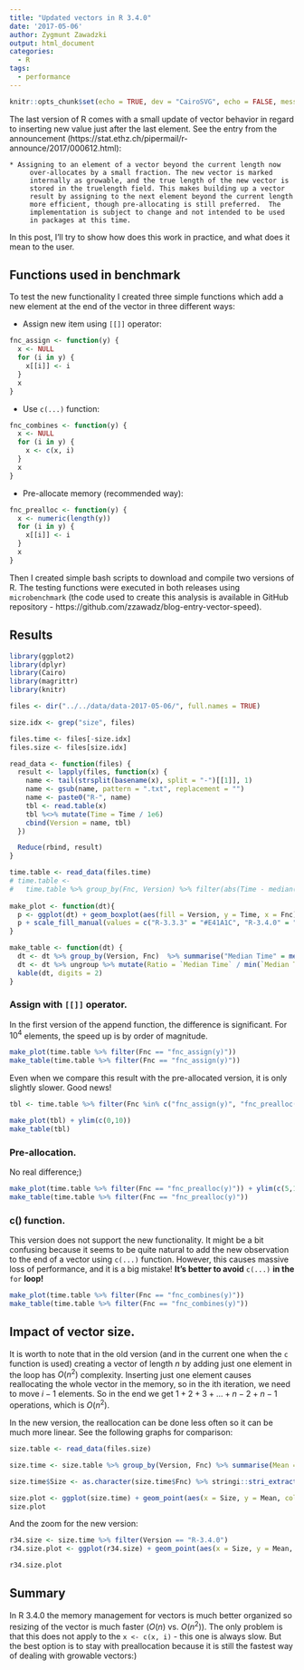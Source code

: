 ```yaml
---
title: "Updated vectors in R 3.4.0"
date: '2017-05-06'
author: Zygmunt Zawadzki
output: html_document
categories: 
  - R
tags:
  - performance
---
```


```r
knitr::opts_chunk$set(echo = TRUE, dev = "CairoSVG", echo = FALSE, message = FALSE, warning = FALSE, fig.width = 6, fig.height = 4, cache = TRUE)
```

The last version of R comes with a small update of vector behavior in regard to inserting new value just after the last element. See the entry from the announcement (https://stat.ethz.ch/pipermail/r-announce/2017/000612.html):

```
* Assigning to an element of a vector beyond the current length now
     over-allocates by a small fraction. The new vector is marked
     internally as growable, and the true length of the new vector is
     stored in the truelength field. This makes building up a vector
     result by assigning to the next element beyond the current length
     more efficient, though pre-allocating is still preferred.  The
     implementation is subject to change and not intended to be used
     in packages at this time.
```

In this post, I'll try to show how does this work in practice, and what does it mean to the user.

## Functions used in benchmark

To test the new functionality I created three simple functions which add a new element at the end of the vector in three different ways:

- Assign new item using `[[]]` operator:

```r
fnc_assign <- function(y) {
  x <- NULL
  for (i in y) {
    x[[i]] <- i
  }
  x
}
```

- Use `c(...)` function:

```r
fnc_combines <- function(y) {
  x <- NULL
  for (i in y) {
    x <- c(x, i)
  }
  x
}
```

- Pre-allocate memory (recommended way):

```r
fnc_prealloc <- function(y) {
  x <- numeric(length(y))
  for (i in y) {
    x[[i]] <- i
  }
  x
}
```


Then I created simple bash scripts to download and compile two versions of R. The testing functions were executed in both releases using `microbenchmark` (the code used to create this analysis is available in GitHub repository - https://github.com/zzawadz/blog-entry-vector-speed).

## Results

```r
library(ggplot2)
library(dplyr)
library(Cairo)
library(magrittr)
library(knitr)

files <- dir("../../data/data-2017-05-06/", full.names = TRUE)

size.idx <- grep("size", files)

files.time <- files[-size.idx]
files.size <- files[size.idx]

read_data <- function(files) {
  result <- lapply(files, function(x) {
    name <- tail(strsplit(basename(x), split = "-")[[1]], 1)
    name <- gsub(name, pattern = ".txt", replacement = "")
    name <- paste0("R-", name)
    tbl <- read.table(x)
    tbl %<>% mutate(Time = Time / 1e6)
    cbind(Version = name, tbl)
  })

  Reduce(rbind, result)
}
```

```r
time.table <- read_data(files.time)
# time.table <-
#   time.table %>% group_by(Fnc, Version) %>% filter(abs(Time - median(Time)) < 1.5 * IQR(Time))
  
make_plot <- function(dt){
  p <- ggplot(dt) + geom_boxplot(aes(fill = Version, y = Time, x = Fnc))
  p + scale_fill_manual(values = c("R-3.3.3" = "#E41A1C", "R-3.4.0" = "#377EB8"))
}

make_table <- function(dt) {
  dt <- dt %>% group_by(Version, Fnc)  %>% summarise("Median Time" = median(Time))
  dt <- dt %>% ungroup %>% mutate(Ratio = `Median Time` / min(`Median Time`))
  kable(dt, digits = 2)
}


```

### Assign with `[[]]` operator.

In the first version of the append function, the difference is significant. For $10^4$ elements, the speed up is by order of magnitude. 

```r
make_plot(time.table %>% filter(Fnc == "fnc_assign(y)"))
make_table(time.table %>% filter(Fnc == "fnc_assign(y)"))
```

Even when we compare this result with the pre-allocated version, it is only slightly slower. Good news!

```r
tbl <- time.table %>% filter(Fnc %in% c("fnc_assign(y)", "fnc_prealloc(y)"), Version == "R-3.4.0")

make_plot(tbl) + ylim(c(0,10))
make_table(tbl)
```



### Pre-allocation.

No real difference;)

```r
make_plot(time.table %>% filter(Fnc == "fnc_prealloc(y)")) + ylim(c(5,12))
make_table(time.table %>% filter(Fnc == "fnc_prealloc(y)"))
```

### c() function.

This version does not support the new functionality. It might be a bit confusing because it seems to be quite natural to add the new observation to the end of a vector using `c(...)` function. However, this causes massive loss of performance, and it is a big mistake! **It's better to avoid** `c(...)` **in the** `for` **loop!**

```r
make_plot(time.table %>% filter(Fnc == "fnc_combines(y)"))
make_table(time.table %>% filter(Fnc == "fnc_combines(y)"))
```


## Impact of vector size.

It is worth to note that in the old version (and in the current one when the `c` function is used) creating a vector of length $n$ by adding just one element in the loop has $O(n^2)$ complexity. Inserting just one element causes reallocating the whole vector in the memory, so in the ith iteration, we need to move $i-1$ elements. So in the end we get $1 + 2 + 3 + ... + n - 2 + n - 1$ operations, which is $O(n^2)$.

In the new version, the reallocation can be done less often so it can be much more linear. See the following graphs for comparison:

```r
size.table <- read_data(files.size)

size.time <- size.table %>% group_by(Version, Fnc) %>% summarise(Mean = mean(Time))

size.time$Size <- as.character(size.time$Fnc) %>% stringi::stri_extract_all_regex("[0-9]+", simplify = TRUE) %>% as.numeric()

size.plot <- ggplot(size.time) + geom_point(aes(x = Size, y = Mean, color = Version), size = 3) + xlab("Vector size") + ylab("Time in miliseconds") + theme_bw(16) + scale_color_manual(values = c("R-3.3.3" = "#E41A1C", "R-3.4.0" = "#377EB8"))
size.plot
```

And the zoom for the new version:

```r
r34.size <- size.time %>% filter(Version == "R-3.4.0")
r34.size.plot <- ggplot(r34.size) + geom_point(aes(x = Size, y = Mean, color = Version), size = 3) + xlab("Vector size") + ylab("Time in miliseconds") + theme_bw(16)+ scale_color_manual(values = c("R-3.3.3" = "#E41A1C", "R-3.4.0" = "#377EB8"))

r34.size.plot
```

## Summary

In R 3.4.0 the memory management for vectors is much better organized so resizing of the vector is much faster ($O(n)$ vs. $O(n^2)$). The only problem is that this does not apply to the `x <- c(x, i)` - this one is always slow. But the best option is to stay with preallocation because it is still the fastest way of dealing with growable vectors:)

